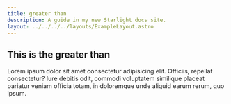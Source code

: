 ```yaml
---
title: greater than
description: A guide in my new Starlight docs site.
layout: ../../../../layouts/ExampleLayout.astro
---
```


## This is the greater than

Lorem ipsum dolor sit amet consectetur adipisicing elit. Officiis, repellat consectetur? Iure debitis odit, commodi voluptatem similique placeat pariatur veniam officia totam, in doloremque unde aliquid earum rerum, quo ipsum.

